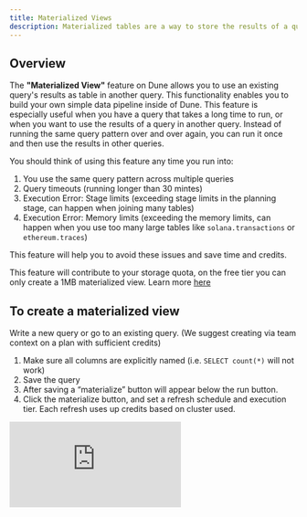 ```yaml
---
title: Materialized Views
description: Materialized tables are a way to store the results of a query in a table that can be queried like any other table. This is useful when you have a query that takes a long time to run, or when you want to use the results of a query in another query.
---
```


## Overview

The **"Materialized View"** feature on Dune allows you to use an existing query's results as table in another query. This functionality enables you to build your own simple data pipeline inside of Dune. This feature is especially useful when you have a query that takes a long time to run, or when you want to use the results of a query in another query. Instead of running the same query pattern over and over again, you can run it once and then use the results in other queries.

You should think of using this feature any time you run into:

1. You use the same query pattern across multiple queries
2. Query timeouts (running longer than 30 mintes)
3. Execution Error: Stage limits (exceeding stage limits in the planning stage, can happen when joining many tables)
4. Execution Error: Memory limits (exceeding the memory limits, can happen when you use too many large tables like `solana.transactions` or `ethereum.traces`)

This feature will help you to avoid these issues and save time and credits.

<Note>This feature will contribute to your storage quota, on the free tier you can only create a 1MB materialized view. Learn more [here](https://dune.com/pricing)</Note>

## To create a materialized view

Write a new query or go to an existing query. (We suggest creating via team context on a plan with sufficient credits)

1. Make sure all columns are explicitly named (i.e. `SELECT count(*)` will not work)
2. Save the query
3. After saving a “materialize” button will appear below the run button.
4. Click the materialize button, and set a refresh schedule and execution tier. Each refresh uses up credits based on cluster used.

<div
  style={{
    position: "relative",
    paddingBottom: "calc(50% + 2px)",
    height: 0,
  }}
>
  <iframe
    src="https://demo.arcade.software/9vt3Sa85gHqJKkWkpTGU?embed"
    frameBorder={0}
    loading="lazy"
    webkitallowfullscreen=""
    mozallowfullscreen=""
    allowFullScreen=""
    style={{
      position: "absolute",
      top: 0,
      left: 0,
      width: "100%",
      height: "100%",
      colorScheme: "light",
    }}
    title="materialized view creation"
  />
</div>

You can find the example query [here](https://dune.com/queries/3468697), and it can be queried with just:

```sql
SELECT
*
FROM dune.dune.result_staking_rate_daily_mat
```

## To query a materialized view

Wait for a materialized view to finish creation first. It should be roughly similar to the time the query normally takes to execute - maybe a bit longer due to time it takes to write the new table.

Query the materialized view via `dune.<username>.result_<given_name>`.

If your username starts with a number, you'll need to wrap the \<username> in quotes i.e. `dune."21co".result_stablecoin_total_supply_on_ethereum`

When you query a materialized view in another query, it does not rerun the materialized view (unlike [query views](../query-engine/query-a-query.mdx)).

**Matviews are marked separately in your query list and can also be filtered on.**


## Things to keep in mind

- A query result has a 200MB limit in the editor but a materialized view doesn't have storage limits. Even though the results will look truncated in the editor.
- This materialized view refresh schedule is DIFFERENT from the query scheduler. Results from running the query or the normal query scheduler will NOT update the materialized view.
- Plans have total monthly storage limits (for premium plans, it's 50GB, plus it's 15GB, free is 1MB).
- You can delete your materialized in the same dialouge where you created it.
- If your team or account name starts with a number, you'll need to wrap the `name` in quotes i.e. `dune."21co".result_stablecoin_total_supply_on_ethereum`
- There currently is no way to nicely ensure sequential execution of materialized views. If you have a materialized view that depends on another materialized view, you'll need to ensure that the upstream materialized view is updated first. This can be done by setting the refresh schedule to be more frequent than the downstream materialized view.


